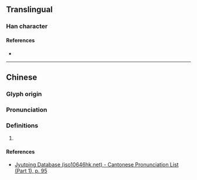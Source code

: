 {{character info}}
==Translingual==

===Han character===
{{Han char|rn=38|rad=女|as=12|sn=15|four=|canj=VORM|ids=⿰女翕}}

====References====
* {{Han ref|kx=0271.240|dkj=06732|dj=0539.160|hdz=21082.020|uh=5B06|ud=23302}}

----

==Chinese==
{{zh-forms}}

===Glyph origin===
{{Han etym}}

===Pronunciation===
{{zh-pron
|m=xī
|c=jap1
|mc=y
|oc=y
|cat=
}}

===Definitions===
{{zh-hanzi}}

# {{rfdef|zh}}

====References====
* [http://www.iso10646hk.net/jp/document/download.jsp Jyutping Database (iso10646hk.net) - Cantonese Pronunciation List (Part 1), p. 95]